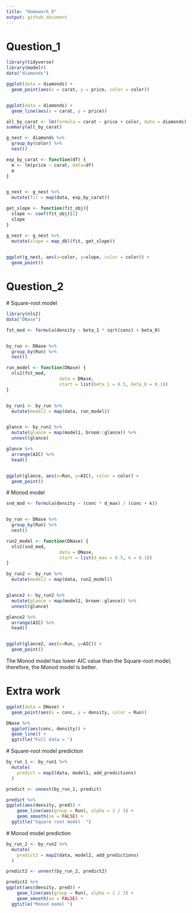 ```yaml
---
title: "Homework_8"
output: github_document
---
```


# Question_1

```r
library(tidyverse)
library(modelr)
data("diamonds")

ggplot(data = diamonds) +
  geom_point(aes(x = carat, y = price, color = color))


ggplot(data = diamonds) +
  geom_line(aes(x = carat, y = price))


```



```r
all_by_carat <- lm(formula = carat ~ price + color, data = diamonds)
summary(all_by_carat)
```

```r
g_nest <- diamonds %>%
  group_by(color) %>%
  nest()

```



```r

exp_by_carat <- function(df) {
  m <- lm(price ~ carat, data=df)
  m
}


g_nest <- g_nest %>%
  mutate(fit = map(data, exp_by_carat))

get_slope <- function(fit_obj){
  slope <- coef(fit_obj)[2]
  slope
}

g_nest <- g_nest %>%
  mutate(slope = map_dbl(fit, get_slope))

  
ggplot(g_nest, aes(x=color, y=slope, color = color)) +
  geom_point()
```



# Question_2

  # Square-root model
    
```r
library(nls2)
data("DNase")

fst_mod <- formula(density ~ beta_1 * sqrt(conc) + beta_0)


by_run <- DNase %>% 
  group_by(Run) %>% 
  nest()

run_model <- function(DNase) {
  nls2(fst_mod, 
                    data = DNase, 
                    start = list(beta_1 = 0.5, beta_0 = 0.1))
}


by_run1 <- by_run %>% 
  mutate(model1 = map(data, run_model))


glance <- by_run1 %>% 
  mutate(glance = map(model1, broom::glance)) %>% 
  unnest(glance)

glance %>%
  arrange(AIC) %>%
  head()


ggplot(glance, aes(x=Run, y=AIC), color = color) + 
  geom_point()
```


  # Monod model 

```r
snd_mod <- formula(density ~ (conc * d_max) / (conc + k))


by_run <- DNase %>% 
  group_by(Run) %>% 
  nest()

run2_model <- function(DNase) {
  nls2(snd_mod, 
                    data = DNase, 
                    start = list(d_max = 0.5, k = 0.1))
}

by_run2 <- by_run %>% 
  mutate(model2 = map(data, run2_model))


glance2 <- by_run2 %>% 
  mutate(glance = map(model2, broom::glance)) %>% 
  unnest(glance)

glance2 %>%
  arrange(AIC) %>%
  head()


ggplot(glance2, aes(x=Run, y=AIC)) + 
  geom_point()
```


The Monod model has lower AIC value than the Square-root model; therefore, the Monod model is better.



# Extra work

```r
ggplot(data = DNase) +
  geom_point(aes(x = conc, y = density, color = Run))

DNase %>% 
  ggplot(aes(conc, density)) + 
  geom_line() + 
  ggtitle("Full data = ")
```



  # Square-root model prediction
  
```r
by_run_1 <- by_run1 %>% 
  mutate(
    predict = map2(data, model1, add_predictions)
  )

predict <- unnest(by_run_1, predict)

predict %>%
ggplot(aes(density, pred)) +
    geom_line(aes(group = Run), alpha = 1 / 3) + 
    geom_smooth(se = FALSE) + 
  ggtitle("Square root model  ")
```


  # Monod model prediction
  
```r
by_run_2 <- by_run2 %>% 
  mutate(
    predict2 = map2(data, model2, add_predictions)
  )

predict2 <- unnest(by_run_2, predict2)

predict2 %>%
ggplot(aes(density, pred)) +
    geom_line(aes(group = Run), alpha = 1 / 3) + 
    geom_smooth(se = FALSE) +
  ggtitle("Monod model ")
```
  
  